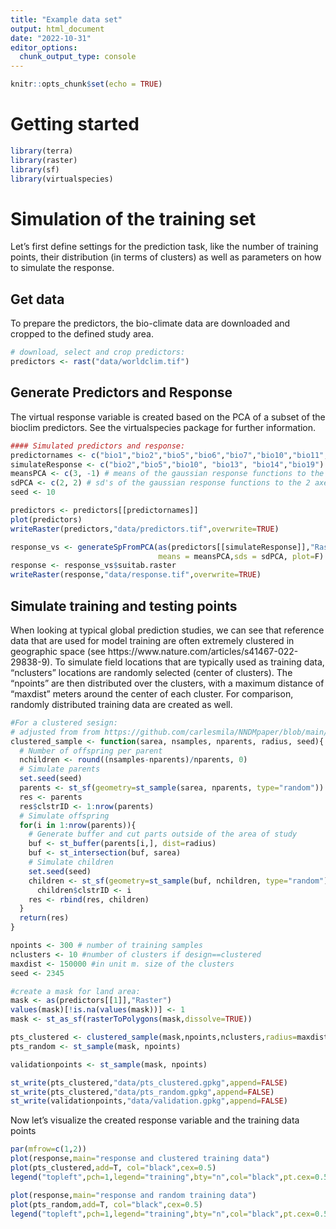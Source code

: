 ```yaml
---
title: "Example data set"
output: html_document
date: "2022-10-31"
editor_options: 
  chunk_output_type: console
---
```


```r
knitr::opts_chunk$set(echo = TRUE)
```


# Getting started
```r
library(terra)
library(raster)
library(sf)
library(virtualspecies)
```

# Simulation of the training set

Let's first define settings for the prediction task, like the number of training points, their distribution (in terms of clusters) as
well as parameters on how to simulate the response.


## Get data
To prepare the predictors, the bio-climate data are downloaded and cropped to the defined study area.

```r
# download, select and crop predictors:
predictors <- rast("data/worldclim.tif")
```


## Generate Predictors and Response
The virtual response variable is created based on the PCA of a subset of the bioclim predictors. See the virtualspecies package for further information.

```r
#### Simulated predictors and response:
predictornames <- c("bio1","bio2","bio5","bio6","bio7","bio10","bio11","bio12","bio13","bio14","bio15","bio18","bio19")
simulateResponse <- c("bio2","bio5","bio10", "bio13", "bio14","bio19") # variables used to simulate the response
meansPCA <- c(3, -1) # means of the gaussian response functions to the 2 axes
sdPCA <- c(2, 2) # sd's of the gaussian response functions to the 2 axes
seed <- 10
```

```r
predictors <- predictors[[predictornames]]
plot(predictors)
writeRaster(predictors,"data/predictors.tif",overwrite=TRUE)
```

```r
response_vs <- generateSpFromPCA(as(predictors[[simulateResponse]],"Raster"),
                                 means = meansPCA,sds = sdPCA, plot=F)
response <- response_vs$suitab.raster
writeRaster(response,"data/response.tif",overwrite=TRUE)
```

## Simulate training and testing points
When looking at typical global prediction studies, we can see that reference data that are used for model training are often extremely clustered in geographic space (see https://www.nature.com/articles/s41467-022-29838-9).
To simulate field locations that are typically used as training data, "nclusters" locations are randomly selected (center of clusters).
The "npoints" are then distributed over the clusters, with a maximum distance of "maxdist" meters around the center of each cluster. For comparison, randomly distributed training data are created as well.



```r
#For a clustered sesign:
# adjusted from from https://github.com/carlesmila/NNDMpaper/blob/main/code/sim_utils.R
clustered_sample <- function(sarea, nsamples, nparents, radius, seed){
  # Number of offspring per parent
  nchildren <- round((nsamples-nparents)/nparents, 0)
  # Simulate parents
  set.seed(seed)
  parents <- st_sf(geometry=st_sample(sarea, nparents, type="random"))
  res <- parents
  res$clstrID <- 1:nrow(parents)
  # Simulate offspring
  for(i in 1:nrow(parents)){
    # Generate buffer and cut parts outside of the area of study
    buf <- st_buffer(parents[i,], dist=radius)
    buf <- st_intersection(buf, sarea)
    # Simulate children
    set.seed(seed)
    children <- st_sf(geometry=st_sample(buf, nchildren, type="random"))
      children$clstrID <- i
    res <- rbind(res, children)
  }
  return(res)
}
```


```r
npoints <- 300 # number of training samples
nclusters <- 10 #number of clusters if design==clustered
maxdist <- 150000 #in unit m. size of the clusters
seed <- 2345
```

```r
#create a mask for land area:
mask <- as(predictors[[1]],"Raster")
values(mask)[!is.na(values(mask))] <- 1
mask <- st_as_sf(rasterToPolygons(mask,dissolve=TRUE))
```

```r
pts_clustered <- clustered_sample(mask,npoints,nclusters,radius=maxdist,seed=seed)
pts_random <- st_sample(mask, npoints)
```



```r
validationpoints <- st_sample(mask, npoints)
```

```r
st_write(pts_clustered,"data/pts_clustered.gpkg",append=FALSE)
st_write(pts_clustered,"data/pts_random.gpkg",append=FALSE)
st_write(validationpoints,"data/validation.gpkg",append=FALSE)
```

Now let's visualize the created response variable and the training data points

```r
par(mfrow=c(1,2))
plot(response,main="response and clustered training data")
plot(pts_clustered,add=T, col="black",cex=0.5)
legend("topleft",pch=1,legend="training",bty="n",col="black",pt.cex=0.5)

plot(response,main="response and random training data")
plot(pts_random,add=T, col="black",cex=0.5)
legend("topleft",pch=1,legend="training",bty="n",col="black",pt.cex=0.5)
```